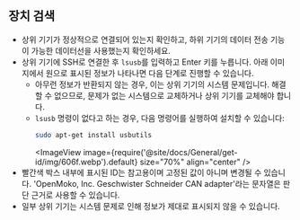 ## 장치 검색
* 상위 기기가 정상적으로 연결되어 있는지 확인하고, 하위 기기의 데이터 전송 기능이 가능한 데이터선을 사용했는지 확인하세요.
* 상위 기기에 SSH로 연결한 후 `lsusb`를 입력하고 Enter 키를 누릅니다. 아래 이미지에서 원으로 표시된 정보가 나타나면 다음 단계로 진행할 수 있습니다.
    * 아무런 정보가 반환되지 않는 경우, 이는 상위 기기의 시스템 문제입니다. 해결할 수 없으므로, 문제가 없는 시스템으로 교체하거나 상위 기기를 교체해야 합니다.
    * `lsusb` 명령이 없다고 하는 경우, 다음 명령어를 실행하여 설치할 수 있습니다:
        ```bash
        sudo apt-get install usbutils
        ```
        <ImageView image={require('@site/docs/General/get-id/img/606f.webp').default} size="70%" align="center" />
* 빨간색 박스 내부에 표시된 ID는 참고용이며 고정된 값이 아니며 변경될 수 있습니다. 'OpenMoko, Inc. Geschwister Schneider CAN adapter'라는 문자열은 판단 근거로 사용할 수 있습니다.
* 일부 상위 기기는 시스템 문제로 인해 정보가 제대로 표시되지 않을 수 있습니다.
